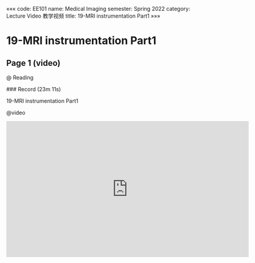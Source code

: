 «««
code: EE101
name: Medical Imaging
semester: Spring 2022
category: Lecture Video 教学视频
title: 19-MRI instrumentation Part1
»»»

# 19-MRI instrumentation Part1

## Page 1 (video)

@ Reading

<div class="markdown-body">
### Record (23m 11s)

19-MRI instrumentation Part1
</div>

@video

<iframe src="https://sbbrisk.com/e/0gt30f6cp59b.html" frameborder=0 marginwidth=0 marginheight=0 scrolling=no width=640 height=360 allowfullscreen></iframe>
